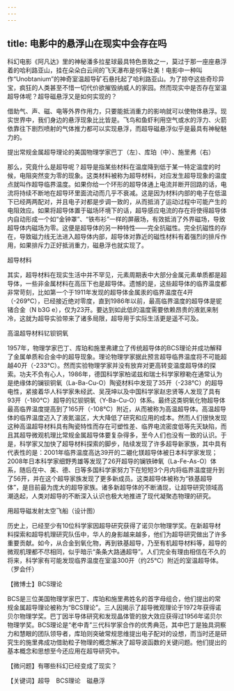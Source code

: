 ```yaml
---
---
---
```

title: 电影中的悬浮山在现实中会存在吗
---




科幻电影《阿凡达》里的神秘潘多拉星球最具特色景致之一，莫过于那一座座悬浮着的哈利路亚山，挂在朵朵白云间的飞天瀑布是何等壮美！电影中一种叫作“Unobtanium”的神奇室温超导矿石悬托起了哈利路亚山。为了掠夺这些奇珍异宝，疯狂的人类甚至不惜一切代价欲摧毁纳威人的家园。然而现实中是否存在室温超导体呢？超导磁悬浮又是如何实现的？

借助气、声、磁、电等外界作用力，只要能抵消重力的影响就可以使物体悬浮。现实世界中，我们身边的悬浮现象比比皆是。飞鸟和鱼虾利用空气或水的浮力、火箭依靠往下剧烈喷射的气体推力都可以实现悬浮，而超导磁悬浮似乎是最具有神秘魅力的。

提出常规金属超导理论的美国物理学家巴丁（左）、库珀（中）、施里弗（右）



那么，究竟什么是超导呢？超导是指某些材料在温度降到低于某一特定温度的时候，电阻突然变为零的现象。这类材料被称为超导材料，对应发生超导现象的温度点就叫作超导临界温度。如果你给一个环形的超导体通上电流并断开回路的话，电流将持续不断地在超导环里面流动而几乎不衰减。这是因为材料内部的电子在低温下已经两两配对，并且电子对都是步调一致的，从而抵消了运动过程中可能产生的电阻效应。如果将超导体置于磁场环境下的话，超导感应电流的存在将使得超导体内自动形成一个如“金钟罩”、“铁布衫”一样的屏蔽场，有效抵消了外界磁场，导致超导体内磁场为零。这便是超导体的另一种特性——完全抗磁性。完全抗磁性的存在，导致磁力线无法进入超导体内部，超导体对靠近的磁性材料有着强烈的排斥作用，如果排斥力正好抵消重力，磁悬浮也就实现了。

超导材料



其实，超导材料在现实生活中并不罕见，元素周期表中大部分金属元素单质都是超导体，一些非金属材料在高压下也是超导体。遗憾的是，这些超导体的临界温度都非常苛刻，比如第一个于1911年发现的超导体金属汞的临界温度在4开（-269℃），已经接近绝对零度，直到1986年以前，最高临界温度的超导体是铌锗合金（N b3G e），仅为23开。要达到如此低的温度需要依赖昂贵的液氦来制冷，这就为超导实验带来了诸多局限，超导用于实际生活更是遥不可及。

高温超导材料钇钡铜氧



1957年，物理学家巴丁、库珀和施里弗建立了传统超导体的BCS理论并成功解释了金属单质和合金中的超导现象。理论物理学家据此预言超导临界温度将不可能超越40开（-233℃）。然而实验物理学家并没有放弃对更高转变温度超导体的探索。功夫不负有心人，1986年，德国科学家柏诺兹和瑞士科学家穆勒在通常认为是绝缘体的镧钡铜氧（La-Ba-Cu-O）陶瓷材料中发现了35开（-238℃）的超导电性，紧接着华人科学家朱经武、吴茂坤以及中国科学家赵忠贤等人发现了具有93开（-180℃）超导的钇钡铜氧（Y-Ba-Cu-O）体系。最终这类铜氧化物超导体最高临界温度提高到了165开（-108℃）附近，从而被称为高温超导体。高温超导体的临界温度迈入了液氮温区，大大降低了研究和应用的成本。然而人们很快发现这种高温超导材料具有陶瓷特性而存在可塑性差、临界电流密度低等先天缺陷，而且其超导微观机理比常规金属超导体要复杂得多，至今人们也没有一致的认识。于是，科学家又加快了超导材料探索的脚步，陆续发现了许多超导新家族，其中具有代表性的是：2001年临界温度高达39开的二硼化镁超导体被日本科学家发现；2008年日本科学家细野秀雄等发现了26开超导的镧铁砷氧（La-Fe-As-O）体系，随后在中、美、德、日等多国科学家努力下在短短3个月内将临界温度提升到了56开，并在这个超导家族发现了更多新成员。这类超导体被称为“铁基超导体”，是目前最为庞大的超导家族。诸多新超导体的不断涌现，让超导研究领域高潮迭起，人类对超导的不断深入认识也极大地推进了现代凝聚态物理的研究。

用超导磁发射太空飞船（设计图）



历史上，已经至少有10位科学家因超导研究获得了诺贝尔物理学奖。在新超导材料探索和超导机理研究队伍中，华人的身影越来越多，他们为超导研究做出了许多重要贡献。如今，从合金到氧化物，再到铁基超导，乃至有机超导材料等，超导的微观机理都不尽相同，似乎暗示“条条大路通超导”。人们完全有理由相信在不久的将来，科学家有可能发现临界温度在室温300开（约25℃）附近的室温超导体。（罗会仟）





【微博士】BCS理论

BCS是三位美国物理学家巴丁、库珀和施里弗姓名的首字母组合，他们提出的常规金属超导理论被称为“BCS理论”。三人因揭示了超导微观理论于1972年获得诺贝尔物理学奖。巴丁因半导体研究和发现晶体管的放大效应获得过1956年诺贝尔物理学奖。BCS理论是“老中青”三代科学家合作的优秀典范，其中巴丁是独具洞察力和慧眼的团队领导者，库珀则突破常规思维提出电子配对的设想，而当时还是研究生的施里弗成功借助粒子物理的概念解决了超导波函数的关键问题。他们提出的基本概念和思想至今还应用在超导研究中。

【微问题】有哪些科幻已经变成了现实？

【关键词】超导　BCS理论　磁悬浮